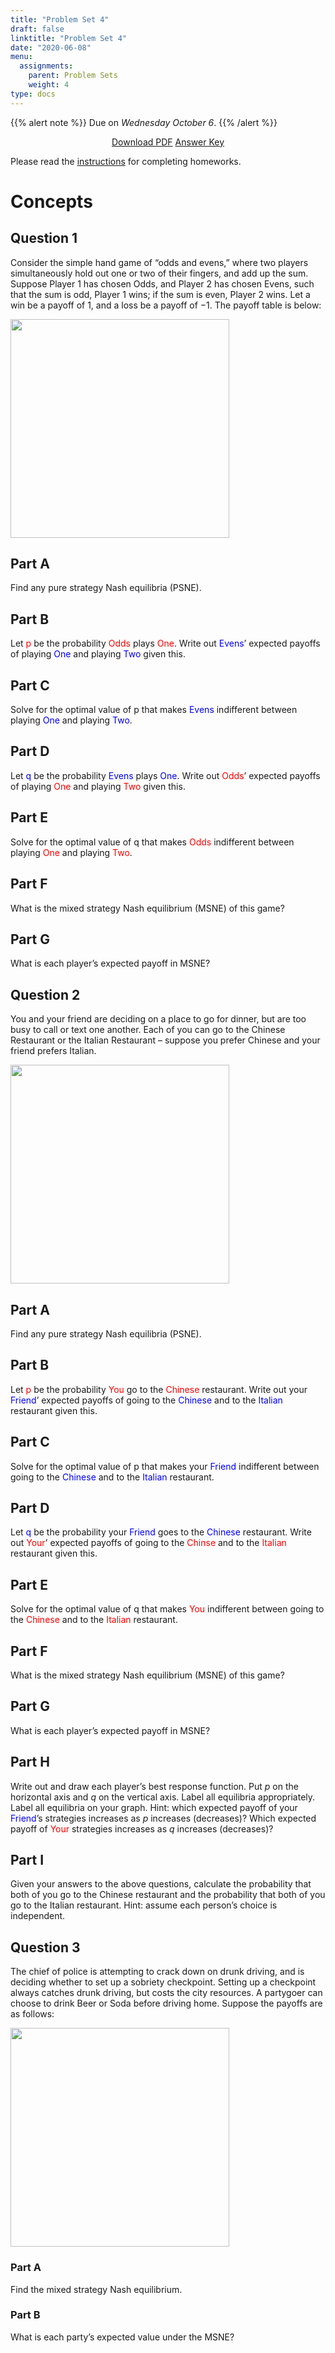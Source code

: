 ```yaml
---
title: "Problem Set 4"
draft: false
linktitle: "Problem Set 4"
date: "2020-06-08"
menu:
  assignments:
    parent: Problem Sets
    weight: 4
type: docs
---
```


{{% alert note %}}
Due on *Wednesday October 6*.
{{% /alert %}}

<p style="text-align:center"><a target="_blank" href="/assignments/04-problem-set-pdf.pdf"><span class="btn btn-primary btn-lg"><i class="fas fa-file-pdf"></i> Download PDF</a></span> <a target="_blank" href="/assignments/04-problem-set-answers.html"><span class="btn btn-primary btn-lg"><i class="far fa-life-ring"></i> Answer Key</a></span></p>

Please read the [instructions](/assignments/problem-sets) for completing homeworks.

# Concepts

## Question 1

Consider the simple hand game of "odds and evens," where two players simultaneously hold out one or two of their fingers, and add up the sum. Suppose Player 1 has chosen Odds, and Player 2 has chosen Evens, such that the sum is odd, Player 1 wins; if the sum is even, Player 2 wins. Let a win be a payoff of 1, and a loss be a payoff of $-1$. The payoff table is below:

<img src="../../images/hw_4_odds_evens.png" width="350">

## Part A

Find any pure strategy Nash equilibria (PSNE).

## Part B

Let <span style=color:red;>p</span> be the probability <span style=color:red;>Odds</span> plays <span style=color:red;>One</span>. Write out <span style=color:blue;>Evens</span>' expected payoffs of playing <span style=color:blue;>One</span> and playing <span style=color:blue;>Two</span> given this. 

## Part C

Solve for the optimal value of p that makes <span style=color:blue;>Evens</span> indifferent between playing <span style=color:blue;>One</span> and playing <span style=color:blue;>Two</span>.

## Part D

Let <span style=color:blue;>q</span> be the probability <span style=color:blue;>Evens</span> plays <span style=color:blue;>One</span>. Write out <span style=color:red;>Odds</span>' expected payoffs of playing <span style=color:red;>One</span> and playing <span style=color:red;>Two</span> given this. 

## Part E

Solve for the optimal value of q that makes <span style=color:red;>Odds</span> indifferent between playing <span style=color:red;>One</span> and playing <span style=color:red;>Two</span>.

## Part F

What is the mixed strategy Nash equilibrium (MSNE) of this game?

## Part G

What is each player's expected payoff in MSNE?

## Question 2

You and your friend are deciding on a place to go for dinner, but are too busy to call or text one another. Each of you can go to the Chinese Restaurant or the Italian Restaurant -- suppose you prefer Chinese and your friend prefers Italian.

<img src="../../images/hw_4_restaurants.png" width="350">

## Part A

Find any pure strategy Nash equilibria (PSNE).

## Part B

Let <span style=color:red;>p</span> be the probability <span style=color:red;>You</span> go to the <span style=color:red;>Chinese</span> restaurant. Write out your <span style=color:blue;>Friend</span>' expected payoffs of going to the <span style=color:blue;>Chinese</span> and to the <span style=color:blue;>Italian</span> restaurant given this. 

## Part C

Solve for the optimal value of p that makes your <span style=color:blue;>Friend</span> indifferent between going to the <span style=color:blue;>Chinese</span> and to the <span style=color:blue;>Italian</span> restaurant.

## Part D

Let <span style=color:blue;>q</span> be the probability your <span style=color:blue;>Friend</span> goes to the <span style=color:blue;>Chinese</span> restaurant. Write out <span style=color:red;>Your</span>' expected payoffs of going to the <span style=color:red;>Chinse</span> and to the <span style=color:red;>Italian</span> restaurant given this. 

## Part E

Solve for the optimal value of q that makes <span style=color:red;>You</span> indifferent between going to the <span style=color:red;>Chinese</span> and to the <span style=color:red;>Italian</span> restaurant.

## Part F

What is the mixed strategy Nash equilibrium (MSNE) of this game?

## Part G

What is each player's expected payoff in MSNE?

## Part H

Write out and draw each player's best response function. Put $p$ on the horizontal axis and $q$ on the vertical axis. Label all equilibria appropriately. Label all equilibria on your graph. Hint: which expected payoff of your <span style=color:blue;>Friend</span>'s strategies increases as $p$ increases (decreases)? Which expected payoff of <span style=color:red;>Your</span> strategies increases as $q$ increases (decreases)?

## Part I

Given your answers to the above questions, calculate the probability that both of you go to the Chinese restaurant and the probability that both of you go to the Italian restaurant. Hint: assume each person's choice is independent.

## Question 3

The chief of police is attempting to crack down on drunk driving, and is deciding whether to set up a sobriety checkpoint. Setting up a checkpoint always catches drunk driving, but costs the city resources. A partygoer can choose to drink Beer or Soda before driving home. Suppose the payoffs are as follows:

<img src="../../images/hw_4_party.png" width="350">

### Part A
Find the mixed strategy Nash equilibrium. 

### Part B
What is each party's expected value under the MSNE? 